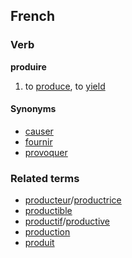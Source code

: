 ==French==
===Verb===
'''produire'''

# to [[produce]], to [[yield]]

====Synonyms====
*[[causer]]
*[[fournir]]
*[[provoquer]]

===Related terms===
*[[producteur]]/[[productrice]]
*[[productible]]
*[[productif]]/[[productive]]
*[[production]]
*[[produit]]